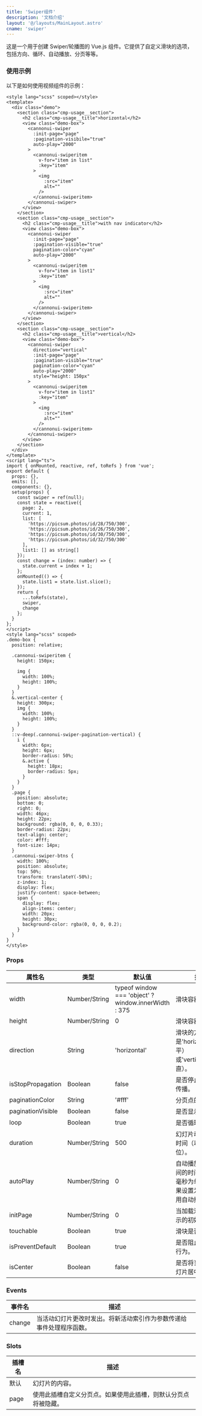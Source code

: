 ```yaml
---
title: 'Swiper组件'
description: '文档介绍'
layout: '@/layouts/MainLayout.astro'
cname: 'swiper'
---
```



这是一个用于创建 Swiper/轮播图的 Vue.js 组件。它提供了自定义滑块的选项，包括方向、循环、自动播放、分页等等。

### 使用示例

<SwiperVue
  client:visible
  lang="zh-CN"
/>

以下是如何使用视频组件的示例：

```vue
<style lang="scss" scoped></style>
<template>
  <div class="demo">
    <section class="cmp-usage__section">
      <h2 class="cmp-usage__title">horizontal</h2>
      <view class="demo-box">
        <cannonui-swiper
          :init-page="page"
          :pagination-visibile="true"
          auto-play="2000"
        >
          <cannonui-swiperitem
            v-for="item in list"
            :key="item"
          >
            <img
              :src="item"
              alt=""
            />
          </cannonui-swiperitem>
        </cannonui-swiper>
      </view>
    </section>
    <section class="cmp-usage__section">
      <h2 class="cmp-usage__title">with nav indicator</h2>
      <view class="demo-box">
        <cannonui-swiper
          :init-page="page"
          :pagination-visible="true"
          pagination-color="cyan"
          auto-play="2000"
        >
          <cannonui-swiperitem
            v-for="item in list1"
            :key="item"
          >
            <img
              :src="item"
              alt=""
            />
          </cannonui-swiperitem>
        </cannonui-swiper>
      </view>
    </section>
    <section class="cmp-usage__section">
      <h2 class="cmp-usage__title">vertical</h2>
      <view class="demo-box">
        <cannonui-swiper
          direction="vertical"
          :init-page="page"
          :pagination-visible="true"
          pagination-color="cyan"
          auto-play="2000"
          style="height: 150px"
        >
          <cannonui-swiperitem
            v-for="item in list1"
            :key="item"
          >
            <img
              :src="item"
              alt=""
            />
          </cannonui-swiperitem>
        </cannonui-swiper>
      </view>
    </section>
  </div>
</template>
<script lang="ts">
import { onMounted, reactive, ref, toRefs } from 'vue';
export default {
  props: {},
  emits: [],
  components: {},
  setup(props) {
    const swiper = ref(null);
    const state = reactive({
      page: 2,
      current: 1,
      list: [
        'https://picsum.photos/id/28/750/300',
        'https://picsum.photos/id/26/750/300',
        'https://picsum.photos/id/30/750/300',
        'https://picsum.photos/id/32/750/300'
      ],
      list1: [] as string[]
    });
    const change = (index: number) => {
      state.current = index + 1;
    };
    onMounted(() => {
      state.list1 = state.list.slice();
    });
    return {
      ...toRefs(state),
      swiper,
      change
    };
  }
};
</script>
<style lang="scss" scoped>
.demo-box {
  position: relative;

  .cannonui-swiperitem {
    height: 150px;

    img {
      width: 100%;
      height: 100%;
    }
  }
  &.vertical-center {
    height: 300px;
    img {
      width: 100%;
      height: 100%;
    }
  }
  ::v-deep(.cannonui-swiper-pagination-vertical) {
    i {
      width: 6px;
      height: 6px;
      border-radius: 50%;
      &.active {
        height: 18px;
        border-radius: 5px;
      }
    }
  }
  .page {
    position: absolute;
    bottom: 0;
    right: 0;
    width: 46px;
    height: 22px;
    background: rgba(0, 0, 0, 0.33);
    border-radius: 22px;
    text-align: center;
    color: #fff;
    font-size: 14px;
  }
  .cannonui-swiper-btns {
    width: 100%;
    position: absolute;
    top: 50%;
    transform: translateY(-50%);
    z-index: 1;
    display: flex;
    justify-content: space-between;
    span {
      display: flex;
      align-items: center;
      width: 20px;
      height: 30px;
      background-color: rgba(0, 0, 0, 0.2);
    }
  }
}
</style>
```

### Props

| 属性名            | 类型          | 默认值                                               | 描述                                                                         |
| ----------------- | ------------- | ---------------------------------------------------- | ---------------------------------------------------------------------------- |
| width             | Number/String | typeof window === 'object' ? window.innerWidth : 375 | 滑块容器的宽度。                                                             |
| height            | Number/String | 0                                                    | 滑块容器的高度。                                                             |
| direction         | String        | 'horizontal'                                         | 滑块的方向。可以是'horizontal'（水平）或'vertical'（垂直）。                 |
| isStopPropagation | Boolean       | false                                                | 是否停止触摸事件传播。                                                       |
| paginationColor   | String        | '#fff'                                               | 分页点的颜色。                                                               |
| paginationVisible | Boolean       | false                                                | 是否显示分页点。                                                             |
| loop              | Boolean       | true                                                 | 是否循环播放。                                                               |
| duration          | Number/String | 500                                                  | 幻灯片动画的持续时间（以毫秒为单位）。                                       |
| autoPlay          | Number/String | 0                                                    | 自动播放幻灯片之间的时间间隔（以毫秒为单位）。如果设置为 0，则禁用自动播放。 |
| initPage          | Number/String | 0                                                    | 当加载滑块时要显示的初始页面。                                               |
| touchable         | Boolean       | true                                                 | 滑块是否可触摸。                                                             |
| isPreventDefault  | Boolean       | true                                                 | 是否阻止默认触摸行为。                                                       |
| isCenter          | Boolean       | false                                                | 是否将当前活动幻灯片居中显示。                                               |

### Events

| 事件名 | 描述                                                                 |
| ------ | -------------------------------------------------------------------- |
| change | 当活动幻灯片更改时发出。将新活动索引作为参数传递给事件处理程序函数。 |

### Slots

| 插槽名 | 描述                                                           |
| ------ | -------------------------------------------------------------- |
| 默认   | 幻灯片的内容。                                                 |
| page   | 使用此插槽自定义分页点。如果使用此插槽，则默认分页点将被隐藏。 |
